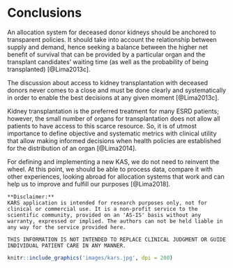 # Conclusions {#conclusion}

An allocation system for deceased donor kidneys should be anchored to transparent policies. It should take into account the relationship between supply and demand, hence seeking a balance between the higher net benefit of survival that can be provided by a particular organ and the transplant candidates’ waiting time (as well as the probability of being transplanted) [@Lima2013c].

The discussion about access to kidney transplantation with deceased donors never comes to a close
and must be done clearly and systematically in order to enable the best decisions at any given moment [@Lima2013c].

Kidney transplantation is the preferred treatment for many ESRD patients; however, the small number of organs for transplantation does not allow all patients to have access to this scarce resource. So, it is of utmost importance to define objective and systematic metrics with clinical utility that allow making informed decisions when health policies are established for the distribution of an organ [@Lima2014].

For defining and implementing a new KAS, we do not need to reinvent the wheel. At this point, we should be able to process data, compare it with other experiences, looking abroad for allocation systems that work and can help us to improve and fulfill our purposes [@Lima2018].

```block
**Disclaimer:**
KARS application is intended for research purposes only, not for clinical or commercial use. It is a non-profit service to the scientific community, provided on an 'AS-IS' basis without any warranty, expressed or implied. The authors can not be held liable in any way for the service provided here.

THIS INFORMATION IS NOT INTENDED TO REPLACE CLINICAL JUDGMENT OR GUIDE INDIVIDUAL PATIENT CARE IN ANY MANNER.
```



```r
knitr::include_graphics('images/kars.jpg', dpi = 200)
```
